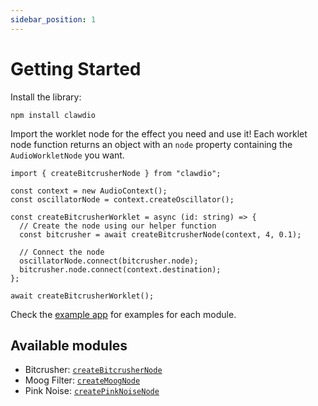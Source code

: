 ```yaml
---
sidebar_position: 1
---
```


# Getting Started

Install the library:

```shell
npm install clawdio
```

Import the worklet node for the effect you need and use it! Each worklet node function returns an object with an `node` property containing the `AudioWorkletNode` you want.

```tsx
import { createBitcrusherNode } from "clawdio";

const context = new AudioContext();
const oscillatorNode = context.createOscillator();

const createBitcrusherWorklet = async (id: string) => {
  // Create the node using our helper function
  const bitcrusher = await createBitcrusherNode(context, 4, 0.1);

  // Connect the node
  oscillatorNode.connect(bitcrusher.node);
  bitcrusher.node.connect(context.destination);
};

await createBitcrusherWorklet();
```

Check the [example app](https://github.com/whoisryosuke/clawdio/tree/main/packages/examples/src/components/) for examples for each module.

## Available modules

- Bitcrusher: [`createBitcrusherNode`](/docs/effects/bitcrusher)
- Moog Filter: [`createMoogNode`](/docs/effects/moog)
- Pink Noise: [`createPinkNoiseNode`](/docs/effects/pink-noise)
